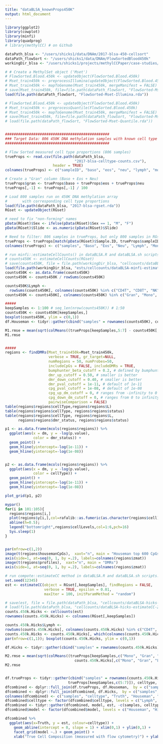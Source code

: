 ```yaml
---
title: "dataBLSA_knownProps450K"
output: html_document
---
```


```r
library(ggplot2)
library(cowplot)
library(minfi)
library(quadprog)
# library(methylCC) # on Github

dataPath_blsa <- "/users/shicks1/data/DNAm/2017-blsa-450-cellsort"
dataPath_flowSort <- "/users/shicks1/data/DNAm/FlowSortedBlood450k"
workingDir_blsa <- "/users/shicks1/projects/methylCCPaper/case-studies/2017-blsa-450-cellsort"

# # Create a MethylSet object ('Mset')
# FlowSorted.Blood.450k <- updateObject(FlowSorted.Blood.450k) 
# Mset_train450k <- preprocessIllumina(updateObject(FlowSorted.Blood.450k))
# Mset_train450k <- mapToGenome(Mset_train450k, mergeManifest = FALSE)
# save(Mset_train450k, file=file.path(dataPath_flowSort, "FlowSorted-Mset-Illumina.rda"))
load(file.path(dataPath_flowSort, "FlowSorted-Mset-Illumina.rda"))

# FlowSorted.Blood.450k <- updateObject(FlowSorted.Blood.450k)
# Mset_train450k <- preprocessQuantile(FlowSorted.Blood.450k)
# Mset_train450k <- mapToGenome(Mset_train450k, mergeManifest = FALSE)
# save(Mset_train450k, file=file.path(dataPath_flowSort, "FlowSorted-Mset-Quantile.rda"))
# load(file.path(dataPath_flowSort, "FlowSorted-Mset-Quantile.rda"))


################################################
### Target Data: 806 450K DNA methylation samples with known cell type proportions
################################################

# Flow Sorted measured cell type proportions (806 samples)
trueProps <- read.csv(file.path(dataPath_blsa, 
                                "2017-blsa-celltype-counts.csv"), 
                      header = TRUE)
colnames(trueProps) <- c("sampleID", "baso", "eos", "neu", "lymph", "mono")

# Create a "Gran" column (Baso + Eos + Neu)
trueProps$gran <- trueProps$baso + trueProps$eos + trueProps$neu
trueProps[,-1] <- trueProps[,-1] / 100

# Load 800 samples run on 450K DNA methylation array 
#       with corresponding cell type proportions
load(file.path(dataPath_blsa, "2017-blsa-rgset.rda")) 
RGset <- updateObject(RGset) 

# need to fix "non-forming" names
pData(RGset)$Sex <- ifelse(pData(RGset)$Sex == 1, "M", "F")
pData(RGset)$Slide <- as.numeric(pData(RGset)$Slide)

# Need to filter: 806 samples in trueProps, but only 800 samples in RGset
trueProps <- trueProps[match(pData(RGset)$Sample.ID, trueProps$sampleID), ]
colnames(trueProps) <- c("samples", "Baso", "Eos", "Neu", "Lymph", "Mono", "Gran")

# run minfi::estimateCellCounts() in dataBLSA.R and dataBLSA.sh scripts. 
# counts450K <- estimateCellCounts(RGset)
# save(counts450K, file = file.path(workingDir_blsa, "cellcounts/dataBLSA-minfi-estimateCellCounts.RData"))
load(file.path(workingDir_blsa, "ests/cellcounts/dataBLSA-minfi-estimateCellCounts.RData"))
counts450K <- as.data.frame(counts450K)
counts450K <- counts450K / rowSums(counts450K)

counts450K$Lymph <- 
  rowSums(counts450K[, colnames(counts450K) %in% c("CD4T", "CD8T", "NK", "Bcell")])
counts450K <- counts450K[, colnames(counts450K) %in% c("Gran", "Mono", "Lymph")]

##### 
keepSamples <- 1:100 # seq_len(nrow(counts450K)) # 1:50
counts450K <- counts450K[keepSamples,]
boxplot(counts450K, ylim = c(0,1))
df.Houseman <- tidyr::gather(cbind("samples" = rownames(counts450K), counts450K), celltype, est, -samples)

M1.rmse = mean(sqrt(colMeans((trueProps[keepSamples,5:7] - counts450K[,c(3,1,2)])^2)))
M1.rmse


##### 
regions <- findDMRs(Mset_train450k=Mset_train450k, 
                    verbose = TRUE, gr_target=NULL, 
                    numRegions = 50, numProbes=50,
                    includeCpGs = FALSE, includeDMRs = TRUE, 
                    bumphunter_beta_cutoff = 0.2, # defined by bumphunter
                    dmr_up_cutoff = 0.50, # smaller is better
                    dmr_down_cutoff = 0.40, # smaller is better
                    dmr_pval_cutoff = 1e-11, # default of 1e-11
                    cpg_pval_cutoff = 1e-08, # default of 1e-08
                    cpg_up_dm_cutoff = 0, # ranges from -infinity to 0
                    cpg_down_dm_cutoff = 0, # ranges from 0 to infinity
                    pairwiseComparison = FALSE)
table(regions$regions$cellType,regions$regions$L)
table(regions$regions$cellType, regions$regions$status)
table(regions$regions$cellType, regions$regions$L, 
      regions$regions$dmr_status, regions$regions$status)

p1 <- as.data.frame(mcols(regions$regions)) %>% 
  ggplot(aes(x = dm, y = -log(p.value),
             color = dmr_status)) +
  geom_point() + 
  geom_hline(yintercept=-log(1e-11)) + 
  geom_hline(yintercept=-log(1e-08))


p2 <- as.data.frame(mcols(regions$regions)) %>% 
  ggplot(aes(x = dm, y = -log(p.value),
             color = cellType)) +
  geom_point() + 
  geom_hline(yintercept=-log(1e-11)) + 
  geom_hline(yintercept=-log(1e-08))

plot_grid(p1, p2)

mypar()
for(i in 101:105){
  regions$regions[i,]
  plot(regions$y[i,],col=rafalib::as.fumeric(as.character(regions$cell)),main=i,ylim=c(0,1))
  abline(h=0.5); 
  legend("bottomright",regions$cellLevels,col=1:6,pch=16)
  Sys.sleep(1)
}


par(mfrow=c(1,2))
image(t(regions$housemanCpGs),  xaxt="n", main = "Houseman top 600 CpGs")
axis(side=1, at=seq(0, 1, by =.2), labels=colnames(regions$zmat))
image(t(regions$profiles),  xaxt="n", main = "DMRs")
axis(side=1, at=seq(0, 1, by =.2), labels=colnames(regions$zmat))

# run compote::estimateCC method in dataBLSA.R and dataBLSA.sh scripts. 
set.seed(12345)
est <- estimateCC(object = RGset[,keepSamples], findRegions = FALSE, 
                  verbose = TRUE, epsilon = 0.01, 
                  maxIter = 100, initParamMethod = "random")

# save(est, file = file.path(dataPath_blsa, "cellcounts/dataBLSA-hicks-estimateCC.RData"))
# load(file.path(dataPath_blsa, "cellcounts/dataBLSA-hicks-estimateCC-208regions.RData"))
counts.450k.Hicks <- cellcounts(est)
rownames(counts.450k.Hicks) <- colnames(RGset[,keepSamples])

counts.450k.Hicks$Lymph <- 
rowSums(counts.450k.Hicks[, colnames(counts.450k.Hicks) %in% c("CD4T", "CD8T", "NK", "Bcell")])
counts.450k.Hicks <- counts.450k.Hicks[, which(colnames(counts.450k.Hicks) %in% c("Gran", "Mono", "Lymph"))]
par(mfrow=c(1,1)); boxplot(counts.450k.Hicks, ylim = c(0,1))

df.Hicks <- tidyr::gather(cbind("samples" = rownames(counts.450k.Hicks), counts.450k.Hicks), celltype, est, -samples)

M2.rmse = mean(sqrt(colMeans((trueProps[keepSamples,c("Mono", "Gran", "Lymph")] - 
                                counts.450k.Hicks[,c("Mono", "Gran", "Lymph")])^2)))
M2.rmse


df.trueProps <- tidyr::gather(cbind("samples" = rownames(counts.450k.Hicks), 
                             trueProps[keepSamples,c(5:7)]), celltype, est, -samples)
dfcombined <- dplyr::full_join(df.trueProps, df.Houseman,  by = c("samples", "celltype"))
dfcombined <- dplyr::full_join(dfcombined, df.Hicks,  by = c("samples", "celltype"))
colnames(dfcombined) <- c("samples", "celltype", "Truth", "Houseman", "Hicks")
dfcombined$celltype <- factor(dfcombined$celltype, levels = c("Lymph", "Mono", "Gran"))
dfcombined <- tidyr::gather(dfcombined, model, est, -c(samples, celltype, Truth))
dfcombined$model <- factor(dfcombined$model, levels = c("Houseman", "Hicks"))

dfcombined %>% 
  ggplot(aes(x=Truth, y = est, colour=celltype)) + 
    geom_abline(intercept = 0, slope = 1) + xlim(0,1) + ylim(0,1) +
    facet_grid(model ~.) + geom_point() +
    xlab("True Cell Composition (measured with flow cytometry)") + ylab("Model-based Cell Composition Estimates")

```

